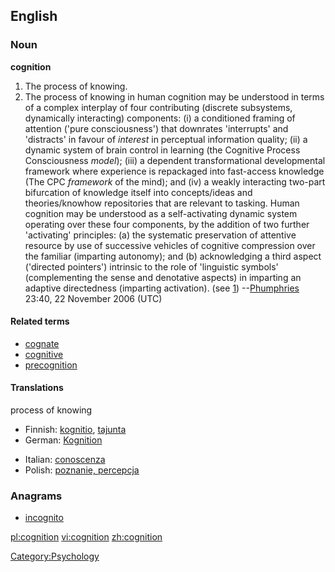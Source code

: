 ==English==

===Noun===
{{wikipedia}}
'''cognition'''
#The process of knowing.
#The process of knowing in human cognition may be understood in terms of a complex interplay of four contributing (discrete subsystems, dynamically interacting) components: (i) a conditioned framing of attention ('pure consciousness') that downrates 'interrupts' and 'distracts' in favour of ''interest'' in perceptual information quality; (ii) a dynamic system of brain control in learning (the Cognitive Process Consciousness ''model''); (iii) a dependent transformational developmental framework where experience is repackaged into fast-access knowledge (The CPC ''framework'' of the mind); and (iv) a weakly interacting two-part bifurcation of knowledge itself into concepts/ideas and theories/knowhow repositories that are relevant to tasking. Human cognition may be understood as a self-activating dynamic system operating over these four components, by the addition of two further 'activating' principles: (a) the systematic preservation of attentive resource by use of successive vehicles of cognitive compression over the familiar (imparting autonomy); and (b) acknowledging a third aspect ('directed pointers') intrinsic to the role of 'linguistic symbols' (complementing the sense and denotative aspects) in imparting an adaptive directedness (imparting activation). (see [http://homepage.mac.com/blinkcentral]) --[[User:Phumphries|Phumphries]] 23:40, 22 November 2006 (UTC)

====Related terms====
*[[cognate]]
*[[cognitive]]
*[[precognition]]

====Translations====
;process of knowing
{{top}}
*Finnish: [[kognitio]], [[tajunta]]
*German: [[Kognition]] {{f}}
{{mid}}
*Italian: [[conoscenza]] {{m}}
*Polish: [[poznanie, percepcja]] {{n}}
{{bottom}}

===Anagrams===
*[[incognito]]

[[Category:Psychology]]

[[pl:cognition]]
[[vi:cognition]]
[[zh:cognition]]
